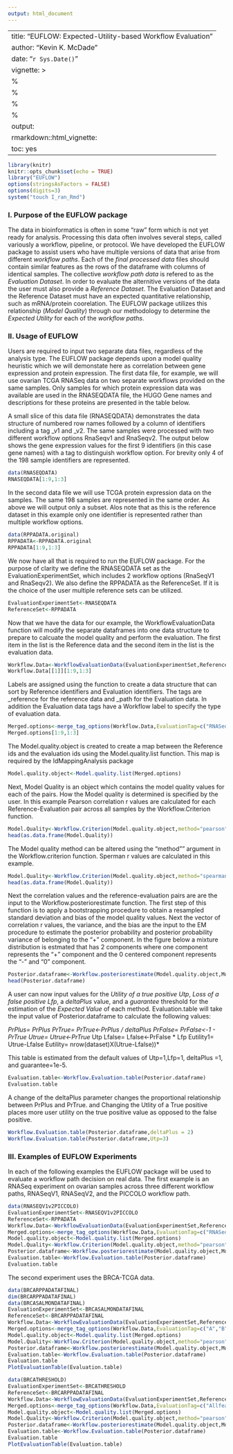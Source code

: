 ```yaml
---
output: html_document
---
```

<!--
%\VignetteEngine{knitr::rmarkdown}
%\VignetteIndexEntry{How-to-use-the-EUFLOW-package}
-->


---
title: "EUFLOW: Expected-Utility-based Workflow Evaluation"
author: "Kevin K. McDade"
date: "`r Sys.Date()`"
vignette: >
  %\VignetteEngine{knitr::rmarkdown}
  %\VignetteKeyword{EUFLOW}
  %\SweaveUTF8
  %\usepackage[utf8](inputenc)
output: 
    rmarkdown::html_vignette:
        toc: yes
---

```r
library(knitr)
knitr::opts_chunk$set(echo = TRUE)
library("EUFLOW")
options(stringsAsFactors = FALSE)
options(digits=3)
system("touch I_ran_Rmd")
```
### I. Purpose of the EUFLOW package

The data in bioinformatics is often in some “raw” form which is not yet ready for analysis. Processing this data often involves several steps, called variously a workflow, pipeline, or protocol. We have developed the EUFLOW package to assist users who have multiple versions of data that arise from different *workflow paths*. Each of the *final processed data* files should contain similar features as the rows of the dataframe with columns of identical samples. The collective *workflow path data* is refered to as the *Evaluation Dataset*.  In order to evaluate the alternitive versions of the data the user must also provide a *Reference Dataset*. The Evaluation Dataset and the Reference Dataset must have an expected quantitative relationship, such as mRNA/protein coorelation. The EUFLOW package utilizes this relationship (*Model Quality*) through our methodology to determine the *Expected Utility* for each of the *workflow paths*.  

### II. Usage of EUFLOW

Users are required to input two separate data files, regardless of the analysis type. The EUFLOW package depends upon a model quality heuristic which we will demonstate here as correlation between gene expression and protein expression. The first data file, for example, we will use ovarian TCGA RNASeq data on two separate workflows provided on the same samples. Only samples for which protein expression data was available are used in the RNASEQDATA file, the HUGO Gene names and descriptions for these proteins are presented in the table below.



A small slice of this data file (RNASEQDATA) demonstrates the data structure of numbered row names followed by a column of identifiers including a tag _v1 and _v2. The same samples were processed with two different workflow options RnaSeqv1 and RnaSeqv2. The output below shows the gene expression values for the first 9 identifiers (in this case gene names) with a tag to distinguish workflow option. For brevity only 4 of the 198 sample identifiers are represented.


```r
data(RNASEQDATA)
RNASEQDATA[1:9,1:3]
```


In the second data file we will use TCGA protein expression data on the samples. The same 198 samples are represented in the same order. As above we will output only a subset. Alos note that as this is the reference dataset in this example only one identifier is represented rather than multiple workflow options.   
```r
data(RPPADATA.original)
RPPADATA<-RPPADATA.original
RPPADATA[1:9,1:3]

```
We now have all that is required to run the EUFLOW package. For the purpose of clarity we define the RNASEQDATA set as the EvaluationExperimentSet, which includes 2 workflow options (RnaSeqV1 and RnaSeqv2). We also define the RPPADATA as the ReferenceSet. If it is the choice of the user multiple reference sets can be utilized. 

```r
EvaluationExperimentSet<-RNASEQDATA
ReferenceSet<-RPPADATA
```

Now that we have the data for our example, the WorkflowEvaluationData function will modify the separate dataframes into one data structure to prepare to calcuate the model quality and perform the evaluation. The first item in the list is the Reference data and the second item in the list is the evaluation data.

```r

Workflow.Data<-WorkflowEvaluationData(EvaluationExperimentSet,ReferenceSet)
Workflow.Data[[1]][1:9,1:3]

```
Labels are assigned using the function to create a data structure that can sort by Reference identifiers and Evaluation identifiers. The tags are _reference for the reference data and _path for the Evaluation data. In addition the Evaluation data tags have a Workflow label to specify the type of evaluation data. 

```r
Merged.options<-merge_tag_options(Workflow.Data,EvaluationTag=c("RNASeqv1","RNASEQv2"))
Merged.options[1:9,1:3]
```
The Model.quality.object is created to create a map between the Reference ids and the evaluation ids using the Model.quality.list function. This map is required by the IdMappingAnalysis package

```r
Model.quality.object<-Model.quality.list(Merged.options)

```
Next, Model Quality is an object which contains the model quality values for each of the pairs. How the Model quality is determined is specified by the user. In this example Pearson correlation r values are calculated for each Reference-Evaluation pair across all samples by the Workflow.Criterion function.

```r
Model.Quality<-Workflow.Criterion(Model.quality.object,method="pearson")
head(as.data.frame(Model.Quality))
```

The Model quality method can be altered using the "method"" argument in the Workflow.criterion function. Sperman r values are calculated in this example.

```r
Model.Quality<-Workflow.Criterion(Model.quality.object,method="spearman")
head(as.data.frame(Model.Quality))
```
Next the correlation values and the reference-evaluation pairs are are the input to the Workflow.posteriorestimate function. The first step of this function is to apply a bootstrapping procedure to obtain a resampled standard deviation and bias of the model quality values. Next the vector of correlation r values, the variance, and the bias are the input to the EM procedure to estimate the posterior probability and posterior probability variance of belonging to the "+" component. In the figure below a mixture distribution is estmated that has 2 components where one component represents the "+" component and the 0 centered component represents the "-" and "0" component.   

```r
Posterior.dataframe<-Workflow.posteriorestimate(Model.quality.object,Model.Quality)
head(Posterior.dataframe)
```

A user can now input values for the *Utility of a true positive Utp*, *Loss of a false positive Lfp*, a *deltaPlus* value, and a *guarantee* threshold for the estimation of the *Expected Value* of each method. Evaluation.table will take the input value of Posterior.dataframe to calculate the following values: 

*PrPlus= PrPlus*
*PrTrue= PrTrue<-PrPlus / deltaPlus*
*PrFalse= PrFalse<-1 - PrTrue*
*Utrue=  Utrue<-PrTrue * Utp*
*Lfalse= Lfalse<-PrFalse * Lfp*
*Eutility1= Utrue-Lfalse*
*Eutility= nrow(dataset)X(Utrue-Lfalse))*

This table is estimated from the default values of Utp=1,Lfp=1, deltaPlus =1, and guarantee=1e-5.

```r
Evaluation.table<-Workflow.Evaluation.table(Posterior.dataframe)
Evaluation.table

```
A change of the deltaPlus parameter changes the proportional relationship between PrPlus and PrTrue. and Changing the Utlity of a True positive places more user utility on the true positive value as opposed to the false positive.

```r
Workflow.Evaluation.table(Posterior.dataframe,deltaPlus = 2)
Workflow.Evaluation.table(Posterior.dataframe,Utp=3)

```


### III. Examples of EUFLOW Experiments


In each of the following examples the EUFLOW package will be used to evaluate a workflow path decision on real data. The first example is an RNASeq experiment on ovarian samples across three different workflow paths, RNASeqV1, RNASeqV2, and the PICCOLO workflow path. 

```r
data(RNASEQV1v2PICCOLO)
EvaluationExperimentSet<-RNASEQV1v2PICCOLO
ReferenceSet<-RPPADATA
Workflow.Data<-WorkflowEvaluationData(EvaluationExperimentSet,ReferenceSet)
Merged.options<-merge_tag_options(Workflow.Data,EvaluationTag=c("RNASeqv1","RNASeqv2","PICCOLO"))
Model.quality.object<-Model.quality.list(Merged.options)
Model.Quality<-Workflow.Criterion(Model.quality.object,method="pearson")
Posterior.dataframe<-Workflow.posteriorestimate(Model.quality.object,Model.Quality)
Evaluation.table<-Workflow.Evaluation.table(Posterior.dataframe)
Evaluation.table
```
The second experiment uses the BRCA-TCGA data.

```r
data(BRCARPPADATAFINAL)
dim(BRCARPPADATAFINAL)
data(BRCASALMONDATAFINAL)
EvaluationExperimentSet<-BRCASALMONDATAFINAL
ReferenceSet<-BRCARPPADATAFINAL
Workflow.Data<-WorkflowEvaluationData(EvaluationExperimentSet,ReferenceSet)
Merged.options<-merge_tag_options(Workflow.Data,EvaluationTag=c("A","B","C","D","E"))
Model.quality.object<-Model.quality.list(Merged.options)
Model.Quality<-Workflow.Criterion(Model.quality.object,method="pearson")
Posterior.dataframe<-Workflow.posteriorestimate(Model.quality.object,Model.Quality)
Evaluation.table<-Workflow.Evaluation.table(Posterior.dataframe)
Evaluation.table
PlotEvaluationTable(Evaluation.table)
```


```r
data(BRCATHRESHOLD)
EvaluationExperimentSet<-BRCATHRESHOLD
ReferenceSet<-BRCARPPADATAFINAL
Workflow.Data<-WorkflowEvaluationData(EvaluationExperimentSet,ReferenceSet)
Merged.options<-merge_tag_options(Workflow.Data,EvaluationTag=c("Allfeatures","Over1000","Over5000","Over10000"))
Model.quality.object<-Model.quality.list(Merged.options)
Model.Quality<-Workflow.Criterion(Model.quality.object,method="pearson")
Posterior.dataframe<-Workflow.posteriorestimate(Model.quality.object,Model.Quality)
Evaluation.table<-Workflow.Evaluation.table(Posterior.dataframe)
Evaluation.table
PlotEvaluationTable(Evaluation.table)
```



